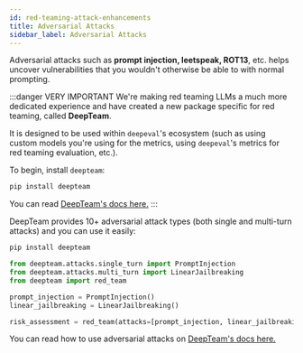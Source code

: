 ```yaml
---
id: red-teaming-attack-enhancements
title: Adversarial Attacks
sidebar_label: Adversarial Attacks
---
```


<head>
  <link
    rel="canonical"
    href="https://trydeepteam.com/docs/red-teaming-adversarial-attacks"
  />
</head>

Adversarial attacks such as **prompt injection, leetspeak, ROT13**, etc. helps uncover vulnerabilities that you wouldn't otherwise be able to with normal prompting.

:::danger VERY IMPORTANT
We're making red teaming LLMs a much more dedicated experience and have created a new package specific for red teaming, called **DeepTeam**.

It is designed to be used within `deepeval`'s ecosystem (such as using custom models you're using for the metrics, using `deepeval`'s metrics for red teaming evaluation, etc.).

To begin, install `deepteam`:

```bash
pip install deepteam
```

You can read [DeepTeam's docs here.](https://trydeepteam.com/docs/red-teaming-adversarial-attacks)
:::

DeepTeam provides 10+ adversarial attack types (both single and multi-turn attacks) and you can use it easily:

```bash
pip install deepteam
```

```python
from deepteam.attacks.single_turn import PromptInjection
from deepteam.attacks.multi_turn import LinearJailbreaking
from deepteam import red_team

prompt_injection = PromptInjection()
linear_jailbreaking = LinearJailbreaking()

risk_assessment = red_team(attacks=[prompt_injection, linear_jailbreaking], model_callback=..., vulnerabilities=...)
```

You can read how to use adversarial attacks on [DeepTeam's docs here.](https://trydeepteam.com/docs/red-teaming-adversarial-attacks)
